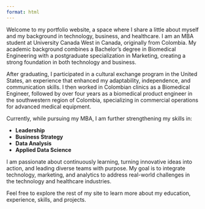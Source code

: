 ```yaml
---
format: html
---
```



Welcome to my portfolio website, a space where I share a little about myself and my background in technology, business, and healthcare.
I am an MBA student at University Canada West in Canada, originally from Colombia. My academic background combines a Bachelor’s degree in Biomedical Engineering with a postgraduate specialization in Marketing, creating a strong foundation in both technology and business.

After graduating, I participated in a cultural exchange program in the United States, an experience that enhanced my adaptability, independence, and communication skills. I then worked in Colombian clinics as a Biomedical Engineer, followed by over four years as a biomedical product engineer in the southwestern region of Colombia, specializing in commercial operations for advanced medical equipment.

Currently, while pursuing my MBA, I am further strengthening my skills in:

- **Leadership**
- **Business Strategy**
- **Data Analysis**
- **Applied Data Science**

I am passionate about continuously learning, turning innovative ideas into action, and leading diverse teams with purpose. My goal is to integrate technology, marketing, and analytics to address real-world challenges in the technology and healthcare industries.

Feel free to explore the rest of my site to learn more about my education, experience, skills, and projects.
